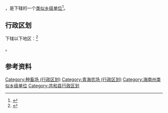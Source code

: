 {{中国乡级行政区|63/25/21/401/000}}

'''{{PAGENAMEBASE}}'''，是{{PRC admin/fullname|63/25/21/401/000|3}}下辖的一个[[类似乡级单位|类似乡级单位]]<ref>{{PRC admin/ref sgc|{{PRC admin/parent|63/25/21/401/000}}}}</ref>。

== 行政区划 ==

{{PAGENAMEBASE}}下辖以下地区：<ref>{{PRC admin/ref sgc|63/25/21/401/000}}</ref>

{{PRC admin/children|63/25/21/401/000}}。

== 参考资料 ==

{{reflist}}

{{青海省海南藏族自治州共和县行政区划}}
{{青海行政区划小作品}}

[[Category:种畜场_(行政区划)|Category:种畜场 (行政区划)]]
[[Category:青海农场_(行政区划)|Category:青海农场 (行政区划)]]
[[Category:海南州类似乡级单位|Category:海南州类似乡级单位]]
[[Category:共和县行政区划|Category:共和县行政区划]]